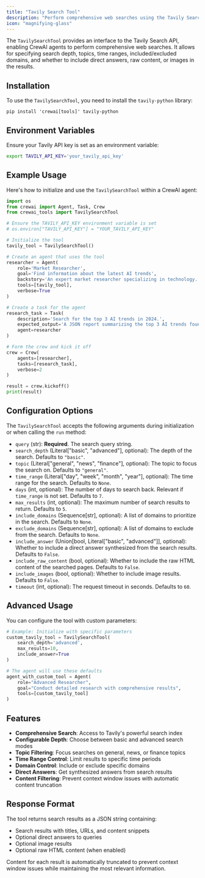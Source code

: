 ```yaml
---
title: "Tavily Search Tool"
description: "Perform comprehensive web searches using the Tavily Search API"
icon: "magnifying-glass"
---
```


The `TavilySearchTool` provides an interface to the Tavily Search API, enabling CrewAI agents to perform comprehensive web searches. It allows for specifying search depth, topics, time ranges, included/excluded domains, and whether to include direct answers, raw content, or images in the results.

## Installation

To use the `TavilySearchTool`, you need to install the `tavily-python` library:

```shell
pip install 'crewai[tools]' tavily-python
```

## Environment Variables

Ensure your Tavily API key is set as an environment variable:

```bash
export TAVILY_API_KEY='your_tavily_api_key'
```

## Example Usage

Here's how to initialize and use the `TavilySearchTool` within a CrewAI agent:

```python
import os
from crewai import Agent, Task, Crew
from crewai_tools import TavilySearchTool

# Ensure the TAVILY_API_KEY environment variable is set
# os.environ["TAVILY_API_KEY"] = "YOUR_TAVILY_API_KEY"

# Initialize the tool
tavily_tool = TavilySearchTool()

# Create an agent that uses the tool
researcher = Agent(
    role='Market Researcher',
    goal='Find information about the latest AI trends',
    backstory='An expert market researcher specializing in technology.',
    tools=[tavily_tool],
    verbose=True
)

# Create a task for the agent
research_task = Task(
    description='Search for the top 3 AI trends in 2024.',
    expected_output='A JSON report summarizing the top 3 AI trends found.',
    agent=researcher
)

# Form the crew and kick it off
crew = Crew(
    agents=[researcher],
    tasks=[research_task],
    verbose=2
)

result = crew.kickoff()
print(result)
```

## Configuration Options

The `TavilySearchTool` accepts the following arguments during initialization or when calling the `run` method:

- `query` (str): **Required**. The search query string.
- `search_depth` (Literal["basic", "advanced"], optional): The depth of the search. Defaults to `"basic"`.
- `topic` (Literal["general", "news", "finance"], optional): The topic to focus the search on. Defaults to `"general"`.
- `time_range` (Literal["day", "week", "month", "year"], optional): The time range for the search. Defaults to `None`.
- `days` (int, optional): The number of days to search back. Relevant if `time_range` is not set. Defaults to `7`.
- `max_results` (int, optional): The maximum number of search results to return. Defaults to `5`.
- `include_domains` (Sequence[str], optional): A list of domains to prioritize in the search. Defaults to `None`.
- `exclude_domains` (Sequence[str], optional): A list of domains to exclude from the search. Defaults to `None`.
- `include_answer` (Union[bool, Literal["basic", "advanced"]], optional): Whether to include a direct answer synthesized from the search results. Defaults to `False`.
- `include_raw_content` (bool, optional): Whether to include the raw HTML content of the searched pages. Defaults to `False`.
- `include_images` (bool, optional): Whether to include image results. Defaults to `False`.
- `timeout` (int, optional): The request timeout in seconds. Defaults to `60`.

## Advanced Usage

You can configure the tool with custom parameters:

```python
# Example: Initialize with specific parameters
custom_tavily_tool = TavilySearchTool(
    search_depth='advanced',
    max_results=10,
    include_answer=True
)

# The agent will use these defaults
agent_with_custom_tool = Agent(
    role="Advanced Researcher",
    goal="Conduct detailed research with comprehensive results",
    tools=[custom_tavily_tool]
)
```

## Features

- **Comprehensive Search**: Access to Tavily's powerful search index
- **Configurable Depth**: Choose between basic and advanced search modes
- **Topic Filtering**: Focus searches on general, news, or finance topics
- **Time Range Control**: Limit results to specific time periods
- **Domain Control**: Include or exclude specific domains
- **Direct Answers**: Get synthesized answers from search results
- **Content Filtering**: Prevent context window issues with automatic content truncation

## Response Format

The tool returns search results as a JSON string containing:
- Search results with titles, URLs, and content snippets
- Optional direct answers to queries
- Optional image results
- Optional raw HTML content (when enabled)

Content for each result is automatically truncated to prevent context window issues while maintaining the most relevant information.